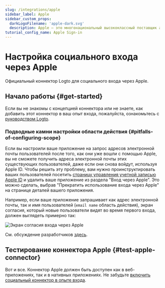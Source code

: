 ```yaml
---
slug: /integrations/apple
sidebar_label: Apple
sidebar_custom_props:
  darkLogoFilename: 'apple-dark.svg'
  description: Apple — это многонациональный высококлассный поставщик аппаратного и программного обеспечения.
tutorial_config_name: Apple Sign-in
---
```




# Настройка социального входа через Apple

Официальный коннектор Logto для социального входа через Apple.

<GuideTip />

## Начало работы \{#get-started}

Если вы не знакомы с концепцией коннектора или не знаете, как добавить этот коннектор в ваш опыт входа, пожалуйста, ознакомьтесь с [руководством Logto](/connectors/social-connectors).

<Integration />

### Подводные камни настройки области действия \{#pitfalls-of-configuring-scope}

Если вы настроили ваше приложение на запрос адресов электронной почты пользователей после того, как они уже вошли с помощью Apple, вы не сможете получить адреса электронной почты этих существующих пользователей, даже если они снова войдут, используя Apple ID. Чтобы решить эту проблему, вам нужно проинструктировать ваших пользователей посетить [страницу управления учетной записью Apple ID](https://appleid.apple.com/account/manage) и удалить ваше приложение из раздела "Вход через Apple". Это можно сделать, выбрав "Прекратить использование входа через Apple" на странице деталей вашего приложения.

Например, если ваше приложение запрашивает как адрес электронной почты, так и имя пользователей (`email name` область действия), экран согласия, который новые пользователи видят во время первого входа, должен выглядеть примерно так:

![Экран согласия входа через Apple](./assets/sign-in-with-apple-consent-screen.png)

См. обсуждение разработчиков [здесь](https://forums.developer.apple.com/forums/thread/132223).

## Тестирование коннектора Apple \{#test-apple-connector}

Вот и все. Коннектор Apple должен быть доступен как в веб-приложениях, так и в нативных приложениях. Не забудьте [включить социальный коннектор в опыте входа](/connectors/social-connectors/#enable-social-sign-in).
